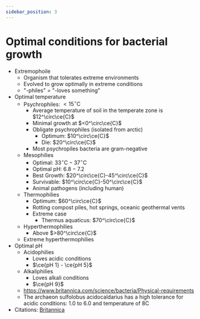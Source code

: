 ```yaml
---
sidebar_position: 3
---
```

# Optimal conditions for bacterial growth
- Extremophoile
	- Organism that tolerates extreme environments
	- Evolved to grow optimally in extreme conditions
	- "-philes" = "-loves something"
- Optimal temperature
	- Psychrophiles: $<15^{\circ}\text{C}$
		- Average temperature of soil in the temperate zone is $12^\circ\ce{C}$
		- Minimal growth at $<0^\circ\ce{C}$
		- Obligate psychrophiles (isolated from arctic)
			- Optimum: $10^\circ\ce{C}$
			- Die: $20^\circ\ce{C}$
		- Most psychropiles bacteria are gram-negative
	- Mesophilies
		- Optimal: $33^{\circ}\text{C} - 37^\circ\text{C}$
		- Optimal pH: $6.8-7.2$ 
		- Best Growth: $20^\circ\ce{C}-45^\circ\ce{C}$
		- Survivable: $10^\circ\ce{C}-50^\circ\ce{C}$
		- Animal pathogens (including human)
	- Thermophilies
		- Optimum: $60^\circ\ce{C}$
		- Rotting compost piles, hot springs, oceanic geothermal vents
		- Extreme case
			- Thermus aquaticus: $70^\circ\ce{C}$
	- Hyperthermophilies
		- Above $>80^\circ\ce{C}$
	- Extreme hyperthermophilies
- Optimal pH
	- Acidophilies
		- Loves acidic conditions
		- $\ce{pH 1} - \ce{pH 5}$
	- Alkaliphilies
		- Loves alkali conditions
		- $\ce{pH 9}$
	- https://www.britannica.com/science/bacteria/Physical-requirements
	- The archaeon sulfolobus acidocaldarius has a high tolerance for acidic conditions: 1.0 to 6.0 and temperature of 8C
- Citations: [Britannica](https://www.britannica.com/science/bacteria/Physical-requirements)
